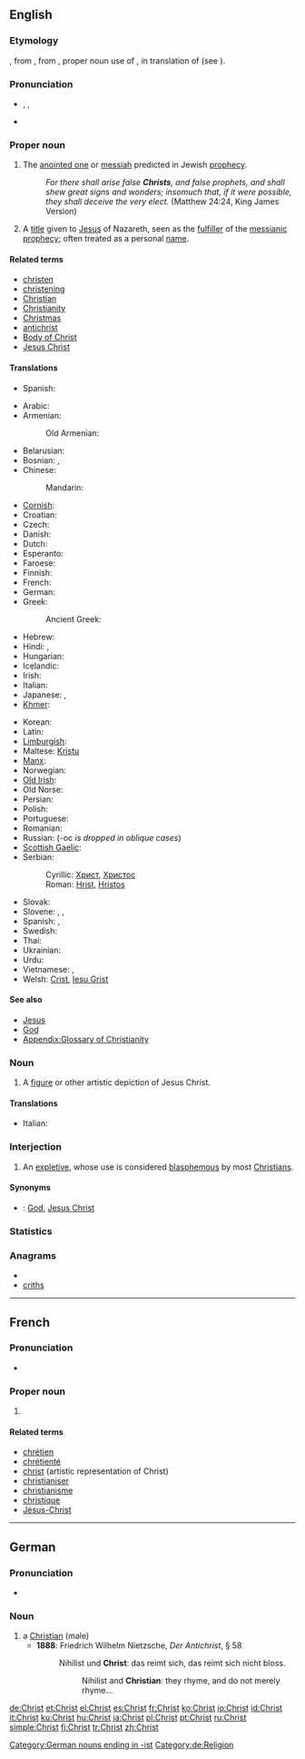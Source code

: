 ==English==

===Etymology===
{{etyl|ang}} {{term|crist|lang=ang}}, from {{etyl|la}} {{term|Christus|lang=la}}, from {{etyl|grc}} {{term|Χριστός|sc=polytonic|lang=grc|tr=Khristos}}, proper noun use of {{term|χριστός|sc=polytonic||anointed|lang=grc|tr=khristos}}, in translation of {{etyl|he}} {{term|משיח|sc=Hebr|tr=māshīaχ||anointed|lang=he}} (see {{term|messiah}}).

===Pronunciation===
* {{enPR|krīst}}, {{IPA|/kraɪst/}}, {{SAMPA|/"kraIst/}}
* {{rhymes|aɪst}}

===Proper noun===
{{en-proper noun}}

# {{Judaism}} The [[anointed one]] or [[messiah]] predicted in Jewish [[prophecy]].
#: ''For there shall arise false '''Christs''', and false prophets, and shall shew great signs and wonders; insomuch that, if it were possible, they shall deceive the very elect.'' (Matthew 24:24, King James Version)
# {{Christianity}} A [[title]] given to [[Jesus]] of Nazareth, seen as the [[fulfiller]] of the [[messianic]] [[prophecy]]; often treated as a personal [[name]].

====Related terms====
* [[christen]]
* [[christening]]
* [[Christian]]
* [[Christianity]]
* [[Christmas]]
* [[antichrist]]
* [[Body of Christ]]
* [[Jesus Christ]]

====Translations====
{{trans-top|messiah predicted in Jewish prophesy}}
* Spanish: {{t|es|Cristo}}
{{trans-mid}}
{{trans-bottom}}

{{trans-top|title for Jesus of Nazareth}}
* Arabic: {{t|ar|المسيح|m|tr=al-masiiH}}
* Armenian: {{t-|hy|Քրիստոս|tr=K’ristos}}
*: Old Armenian: {{tø|xcl|Քրիստոս|tr=Kʿristos|sc=Armn|xs=Old Armenian}}
* Belarusian: {{t|be|Хрыстос|m|tr=Xrystós|xs=Belarusian}}
* Bosnian: {{t-|bs|Hrist|m}}, {{t-|bs|Hristos|m}}
* Chinese:
*: Mandarin: {{t-|cmn|基督|tr=Jīdū|sc=Hani}}
* [[Cornish]]: {{t-|kw|Cryst|m|xs=Cornish}}
* Croatian: {{t|hr|Krist|m}}
* Czech: {{t-|cs|Kristus|m}}
* Danish: {{t|da|Kristus|c}}
* Dutch: {{t-|nl|Christus|m}}
* Esperanto: {{t-|eo|Kristo|xs=Esperanto}}
* Faroese: {{t|fo|Kristus|m}}
* Finnish: {{t+|fi|Kristus}}
* French: {{t+|fr|Christ|m}}
* German: {{t+|de|Christus|m}}
* Greek: {{t+|el|Χριστός|m|tr=Christós}}
*: Ancient Greek: {{tø|grc|χριστός|m|tr=christós|sc=polytonic}}
* Hebrew: {{t|he|המשיח|m}}
* Hindi: {{t|hi|मसीह|m|tr=masīh|xs=Hindi}}, {{t|hi|क्राइस्ट|m|tr=krā'isṭ|xs=Hindi}}
* Hungarian: {{t+|hu|Krisztus}}
* Icelandic: {{t|is|Kristur|m}}
* Irish: {{t-|ga|Críost|m|xs=Irish}}
* Italian: {{t+|it|Cristo|m}}
* Japanese: {{t+|ja|キリスト|tr=Kirisuto}},  {{qualifier|Orthodox Church}} {{t+|ja|ハリストス|tr=Harisutosu}}
* [[Khmer]]: {{t-|km|ព្រះយេស៊ូ|tr=bprēyah yēysū|sc=Khmr|xs=Khmer}}
{{trans-mid}}
* Korean: {{t|ko|그리스도|tr=Geuriseudo|sc=Hang}}
* Latin: {{t-|la|Christus|m}}
* [[Limburgish]]: {{t|li|Kèrstös|m|xs=Limburgish}}
* Maltese: [[Kristu]] {{m}}
* [[Manx]]: {{t-|gv|Creest|m|xs=Manx}}
* Norwegian: {{t|no|Kristus|m}}
* [[Old Irish]]: {{tø|sga|Críst|m}}
* Old Norse: {{tø|non|Kristr|m}}
* Persian: {{t-|fa|مسیح|tr=masih}}
* Polish: {{t+|pl|Chrystus|m}}
* Portuguese: {{t+|pt|Cristo|m}}
* Romanian: {{t-|ro|Hristos}}
* Russian: {{t+|ru|Христос|m|tr=Xristós}} (-ос ''is dropped in oblique cases'')
* [[Scottish Gaelic]]: {{t-|gd|Criosda|m|xs=Scottish Gaelic}}
* Serbian:
*: Cyrillic: [[Христ]], [[Христос]] {{m}}
*: Roman: [[Hrist]], [[Hristos]] {{m}}
* Slovak: {{t-|sk|Kristus|m}}
* Slovene: {{t+|sl|Kristus|m}}, {{t-|sl|Jesucristo|m}}, {{t-|sl|Cristo|m}}
* Spanish: {{t|es|Cristo}}, {{t|es|Jesucristo}}
* Swedish: {{t|sv|Kristus|m}}
* Thai: {{t|th|คริสต์|tr=krít}}
* Ukrainian: {{t-|uk|Христос|m|tr=Xrystós|xs=Ukrainian}}
* Urdu: {{t|ur|مسيح|m|tr=masīh|xs=Urdu}}
* Vietnamese: {{t|vi|chúa Kitô|xs=Vietnamese}}, {{qualifier|Jesus}} {{t|vi|chúa Giê-su|xs=Vietnamese}}
* Welsh: [[Crist]], [[Iesu Grist]]
{{trans-bottom}}

====See also====
* [[Jesus]]
* [[God]]
* [[Appendix:Glossary of Christianity]]

===Noun===
{{en-noun}}

# {{art}} A [[figure]] or other artistic depiction of Jesus Christ.

====Translations====
{{trans-top|A figure or other artistic depiction of Jesus Christ}}
* Italian: {{t+|it|Cristo|m}}
{{trans-mid}}
{{trans-bottom}}

===Interjection===
{{en-interj}}

# An [[expletive]], whose use is considered [[blasphemous]] by most [[Christians]].

====Synonyms====
<!--many more could be added-->
* {{italbrac|expletive}}:  [[God]], [[Jesus Christ]]

===Statistics===
{{rank|speaking|circumstances|sitting|787|Christ|begin|wait|laughed}}

===Anagrams===
* {{alphagram|chirst}}
* [[criths#English|criths]]

----

==French==

===Pronunciation===
* {{IPA|/krist/|lang=fr}}

===Proper noun===
{{infl|fr|proper noun}} {{m}}

# {{l|en|Christ}}

====Related terms====
* [[chrétien]]
* [[chrétienté]]
* [[christ]] (artistic representation of Christ)
* [[christianiser]]
* [[christianisme]]
* [[christique]]
* [[Jésus-Christ]]

----

==German==

===Pronunciation===
* {{IPA|/kʀɪst/|lang=de}}

===Noun===
{{de-noun|g=m|genitive=Christen|plural=Christen}}

# a [[Christian]] (male)
#* '''1888''': Friedrich Wilhelm Nietzsche, ''Der Antichrist'', § 58
#*: Nihilist und '''Christ''': das reimt sich, das reimt sich nicht bloss.
#*:: Nihilist and '''Christian''': they rhyme, and do not merely rhyme…

[[Category:German nouns ending in -ist]]
[[Category:de:Religion]]

[[de:Christ]]
[[et:Christ]]
[[el:Christ]]
[[es:Christ]]
[[fr:Christ]]
[[ko:Christ]]
[[io:Christ]]
[[id:Christ]]
[[it:Christ]]
[[ku:Christ]]
[[hu:Christ]]
[[ja:Christ]]
[[pl:Christ]]
[[pt:Christ]]
[[ru:Christ]]
[[simple:Christ]]
[[fi:Christ]]
[[tr:Christ]]
[[zh:Christ]]